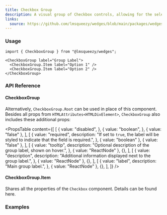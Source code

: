 ```yaml
---
title: Checkbox Group
description: A visual group of Checkbox controls, allowing for the selection of multiple options within a set.
links:
  source: https://github.com/lmsqueezy/wedges/blob/main/packages/wedges/src/components/CheckboxGroup/CheckboxGroup.tsx
---
```


<PreviewComponent name="checkbox-group/preview" />

### Usage

```tsx
import { CheckboxGroup } from "@lmsqueezy/wedges";
```

```tsx showLineNumbers
<CheckboxGroup label="Group Label">
  <CheckboxGroup.Item label="Option 1" />
  <CheckboxGroup.Item label="Option 2" />
</CheckboxGroup>
```

### API Reference

#### CheckboxGroup

Alternatively, `CheckboxGroup.Root` can be used in place of this component. Besides all props from `HTMLAttributes<HTMLDivElement>`, `CheckboxGroup` also includes these additional props:

<PropsTable
  content={[
    [
      {
        value: "disabled",
      },
      {
        value: "boolean",
      },
      { value: "false" },
    ],
    [
      {
        value: "required",
        description:
          "If set to `true`, the label will be styled to indicate that the field is required.",
      },
      { value: "boolean" },
      { value: "false" },
    ],
    [
      {
        value: "tooltip",
        description: "Optional description of the group label, shown on hover.",
      },
      { value: "ReactNode" },
      {},
    ],
    [
      {
        value: "description",
        description: "Additional information displayed next to the group label.",
      },
      { value: "ReactNode" },
      {},
    ],
    [
      {
        value: "label",
        description: "Main group label.",
      },
      { value: "ReactNode" },
      {},
    ],
  ]}
/>

#### CheckboxGroup.Item

Shares all the properties of the `Checkbox` component. Details can be found <Link href="/components/checkbox#api-reference">here</Link>.

### Examples

<PreviewComponent name="checkbox-group/example-1" />
